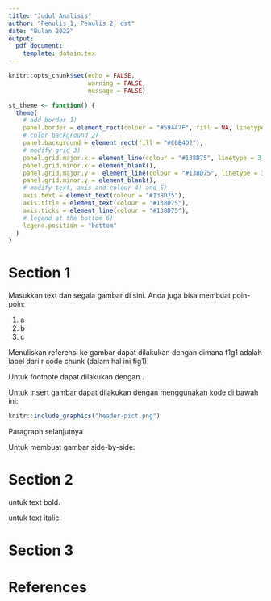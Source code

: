 ```yaml
---
title: "Judul Analisis"
author: "Penulis 1, Penulis 2, dst"
date: "Bulan 2022"
output:
  pdf_document:
    template: datain.tex
---
```


```r
knitr::opts_chunk$set(echo = FALSE,
                      warning = FALSE,
                      message = FALSE)
```


```r
st_theme <- function() {
  theme(
    # add border 1)
    panel.border = element_rect(colour = "#59A47F", fill = NA, linetype = 2),
    # color background 2)
    panel.background = element_rect(fill = "#C0E4D2"),
    # modify grid 3)
    panel.grid.major.x = element_line(colour = "#138D75", linetype = 3, size = 0.5),
    panel.grid.minor.x = element_blank(),
    panel.grid.major.y =  element_line(colour = "#138D75", linetype = 3, size = 0.5),
    panel.grid.minor.y = element_blank(),
    # modify text, axis and colour 4) and 5)
    axis.text = element_text(colour = "#138D75"),
    axis.title = element_text(colour = "#138D75"),
    axis.ticks = element_line(colour = "#138D75"),
    # legend at the bottom 6)
    legend.position = "bottom"
  )
}
```






# Section 1

Masukkan text dan segala gambar di sini. Anda juga bisa membuat poin-poin:

1. a
2. b
3. c

Menuliskan referensi ke gambar dapat dilakukan dengan \ref{fig:fig1} dimana f1g1 adalah label dari r code chunk (dalam hal ini fig1). 

Untuk footnote dapat dilakukan dengan \footnote{footnote}.

Untuk insert gambar dapat dilakukan dengan menggunakan kode di bawah ini:

```r
knitr::include_graphics("header-pict.png")
```


Paragraph selanjutnya

Untuk membuat gambar side-by-side:

\begin{figure}
    \centering
    \subfigure[]{\includegraphics[width=0.49\textwidth]{for_readme_1.png}} 
    \subfigure[]{\includegraphics[width=0.49\textwidth]{for_readme_1.png}} 
    \caption{(a) blah (b) blah}
    \label{fig:foobar}
\end{figure}

# Section 2

\textbf{text} untuk text bold.

\textit{text} untuk text italic.

# Section 3


# References





